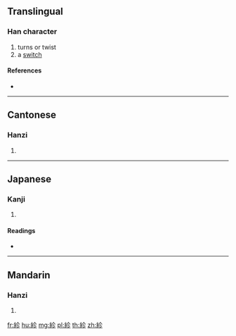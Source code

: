 {{character info/new}}
==Translingual==

===Han character===
{{Han char|rn=120|rad=糸|as=05|sn=11|four=28922|canj=VFOHH}}

# turns or twist
# a [[switch]]

====References====
* {{Han ref|kx=0920.230|dkj=27368|dj=1353.050|hdz=53384.010|uh=7D3E|ud=32062|bh=D6EC|bd=55020}}

----

==Cantonese==

===Hanzi===
{{yue-hanzi|jyut=can2|y=chan2}}

# {{defn|lang=yue|sort=糸05}}

----

==Japanese==

===Kanji===
{{ja-kanji|grade=|rs=糸05}}

# {{defn|lang=ja|sort=糸05}}

====Readings====
* {{ja-readings|on=[[しん]] (shin), [[てん]] (ten), [[でん]] (den)|kun=[[もとる]] (motoru)|nanori=}}

----

==Mandarin==

===Hanzi===
{{cmn-hanzi|pin=[[zhěn]] ([[zhen3]])|wg=chen<sup>3</sup>}}

# {{defn|lang=cmn|sort=糸05}}

[[fr:紾]]
[[hu:紾]]
[[mg:紾]]
[[pl:紾]]
[[th:紾]]
[[zh:紾]]